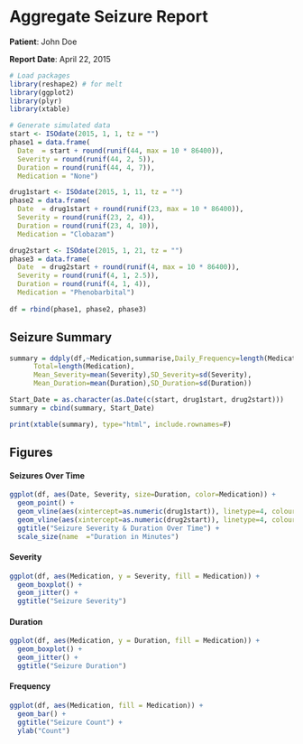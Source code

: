 
# Aggregate Seizure Report

**Patient**: John Doe

**Report Date**: April 22, 2015

```r

# Load packages
library(reshape2) # for melt
library(ggplot2)
library(plyr)
library(xtable)

# Generate simulated data
start <- ISOdate(2015, 1, 1, tz = "")
phase1 = data.frame(
  Date  = start + round(runif(44, max = 10 * 86400)),
  Severity = round(runif(44, 2, 5)),
  Duration = round(runif(44, 4, 7)),
  Medication = "None")

drug1start <- ISOdate(2015, 1, 11, tz = "")
phase2 = data.frame(
  Date  = drug1start + round(runif(23, max = 10 * 86400)),
  Severity = round(runif(23, 2, 4)),
  Duration = round(runif(23, 4, 10)),
  Medication = "Clobazam")

drug2start <- ISOdate(2015, 1, 21, tz = "")
phase3 = data.frame(
  Date  = drug2start + round(runif(4, max = 10 * 86400)),
  Severity = round(runif(4, 1, 2.5)),
  Duration = round(runif(4, 1, 4)),
  Medication = "Phenobarbital")
  
df = rbind(phase1, phase2, phase3)
```


## Seizure Summary
```r
summary = ddply(df,~Medication,summarise,Daily_Frequency=length(Medication)/10, 
      Total=length(Medication),
      Mean_Severity=mean(Severity),SD_Severity=sd(Severity),
      Mean_Duration=mean(Duration),SD_Duration=sd(Duration))

Start_Date = as.character(as.Date(c(start, drug1start, drug2start)))
summary = cbind(summary, Start_Date)

print(xtable(summary), type="html", include.rownames=F)
```

## Figures
#### Seizures Over Time
```r
ggplot(df, aes(Date, Severity, size=Duration, color=Medication)) +
  geom_point() +
  geom_vline(aes(xintercept=as.numeric(drug1start)), linetype=4, colour="black") +
  geom_vline(aes(xintercept=as.numeric(drug2start)), linetype=4, colour="black") +
  ggtitle("Seizure Severity & Duration Over Time") +
  scale_size(name  ="Duration in Minutes")
```

#### Severity
```r
ggplot(df, aes(Medication, y = Severity, fill = Medication)) + 
  geom_boxplot() + 
  geom_jitter() + 
  ggtitle("Seizure Severity")
```  

#### Duration
```r
ggplot(df, aes(Medication, y = Duration, fill = Medication)) + 
  geom_boxplot() + 
  geom_jitter() +
  ggtitle("Seizure Duration")
```

#### Frequency
```r
ggplot(df, aes(Medication, fill = Medication)) +
  geom_bar() +
  ggtitle("Seizure Count") + 
  ylab("Count")
```








